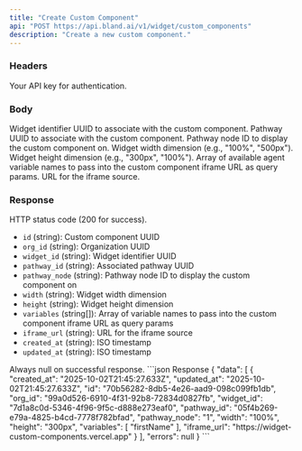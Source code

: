 ```yaml
---
title: "Create Custom Component"
api: "POST https://api.bland.ai/v1/widget/custom_components"
description: "Create a new custom component."
---
```


### Headers

<ParamField header="authorization" type="string" required>
  Your API key for authentication.
</ParamField>

### Body

<ParamField body="widget_id" type="string" required>
  Widget identifier UUID to associate with the custom component.
</ParamField>

<ParamField body="pathway_id" type="string" required>
  Pathway UUID to associate with the custom component.
</ParamField>

<ParamField body="pathway_node" type="string" required>
  Pathway node ID to display the custom component on.
</ParamField>

<ParamField body="width" type="string" required>
  Widget width dimension (e.g., "100%", "500px").
</ParamField>

<ParamField body="height" type="string" required>
  Widget height dimension (e.g., "300px", "100%").
</ParamField>

<ParamField body="variables" type="string[]" required>
  Array of available agent variable names to pass into the custom component iframe URL as query params.
</ParamField>

<ParamField body="iframe_url" type="string" required>
  URL for the iframe source.
</ParamField>

### Response

<ResponseField name="status" type="number">
  HTTP status code (200 for success).
</ResponseField>

<ResponseField name="data" type="object">
  
  - `id` (string): Custom component UUID
  - `org_id` (string): Organization UUID
  - `widget_id` (string): Widget identifier UUID
  - `pathway_id` (string): Associated pathway UUID
  - `pathway_node` (string): Pathway node ID to display the custom component on
  - `width` (string): Widget width dimension
  - `height` (string): Widget height dimension
  - `variables` (string[]): Array of variable names to pass into the custom component iframe URL as query params
  - `iframe_url` (string): URL for the iframe source
  - `created_at` (string): ISO timestamp
  - `updated_at` (string): ISO timestamp
</ResponseField>

<ResponseField name="errors" type="null">
  Always null on successful response.
</ResponseField>

<ResponseExample>
```json Response
{
  "data": [
    {
      "created_at": "2025-10-02T21:45:27.633Z",
      "updated_at": "2025-10-02T21:45:27.633Z",
      "id": "70b56282-8db5-4e26-aad9-098c099fb1db",
      "org_id": "99a0d526-6910-4f31-92b8-72834d0827fb",
      "widget_id": "7d1a8c0d-5346-4f96-9f5c-d888e273eaf0",
      "pathway_id": "05f4b269-e79a-4825-b4cd-7778f782bfad",
      "pathway_node": "1",
      "width": "100%",
      "height": "300px",
      "variables": [
        "firstName"
      ],
      "iframe_url": "https://widget-custom-components.vercel.app"
    }
  ],
  "errors": null
}
```
</ResponseExample>
